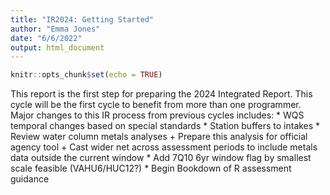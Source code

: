 ```yaml
---
title: "IR2024: Getting Started"
author: "Emma Jones"
date: "6/6/2022"
output: html_document
---
```


```r
knitr::opts_chunk$set(echo = TRUE)
```


This report is the first step for preparing the 2024 Integrated Report. This cycle will be the first cycle to benefit from more than one programmer. Major changes to this IR process from previous cycles includes:
* WQS temporal changes based on special standards
* Station buffers to intakes
* Review water column metals analyses
    + Prepare this analysis for official agency tool
    + Cast wider net across assessment periods to include metals data outside the current window
* Add 7Q10 6yr window flag by smallest scale feasible (VAHU6/HUC12?)
* Begin Bookdown of R assessment guidance

